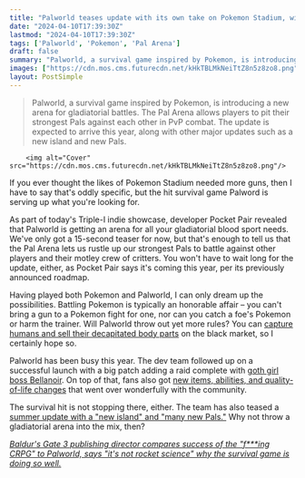 ```yaml
---
title: "Palworld teases update with its own take on Pokemon Stadium, with the small change that you bring guns to PvP with your Pals in gladiatorial blood sport"
date: "2024-04-10T17:39:30Z"
lastmod: "2024-04-10T17:39:30Z"
tags: ['Palworld', 'Pokemon', 'Pal Arena']
draft: false
summary: "Palworld, a survival game inspired by Pokemon, is introducing a new arena for gladiatorial battles. The Pal Arena allows players to pit their strongest Pals against each other in PvP combat. The update is expected to arrive this year, along with other major updates such as a new island and new Pals."
images: ["https://cdn.mos.cms.futurecdn.net/kHkTBLMkNeiTtZ8n5z8zo8.png"]
layout: PostSimple
---
```

> Palworld, a survival game inspired by Pokemon, is introducing a new arena for gladiatorial battles. The Pal Arena allows players to pit their strongest Pals against each other in PvP combat. The update is expected to arrive this year, along with other major updates such as a new island and new Pals.


        <img alt="Cover" src="https://cdn.mos.cms.futurecdn.net/kHkTBLMkNeiTtZ8n5z8zo8.png"/>
        
If you ever thought the likes of Pokemon Stadium needed more guns, then I have to say that's oddly specific, but the hit survival game Palword is serving up what you're looking for. 

As part of today's Triple-I indie showcase, developer Pocket Pair revealed that Palworld is getting an arena for all your gladiatorial blood sport needs. We've only got a 15-second teaser for now, but that's enough to tell us that the Pal Arena lets us rustle up our strongest Pals to battle against other players and their motley crew of critters. You won't have to wait long for the update, either, as Pocket Pair says it's coming this year, per its previously announced roadmap. 

Having played both Pokemon and Palworld, I can only dream up the possibilities. Battling Pokemon is typically an honorable affair – you can't bring a gun to a Pokemon fight for one, nor can you catch a foe's Pokemon or harm the trainer. Will Palworld throw out yet more rules? You can [capture humans and sell their decapitated body parts](https://www.gamesradar.com/palworld-isnt-just-pokemon-with-guns-you-can-also-capture-humans-and-sell-off-their-parts/) on the black market, so I certainly hope so.

Palworld has been busy this year. The dev team followed up on a successful launch with a big patch adding a raid complete with [goth girl boss Bellanoir](https://www.gamesradar.com/palworlds-first-raid-is-coming-soon-and-stars-a-big-bad-goth/). On top of that, fans also got [new items, abilities, and quality-of-life changes](https://www.gamesradar.com/palworld-patch-adds-slew-of-new-items-abilities-and-quality-of-life-changes-leading-to-amazing-praise-from-players-these-guys-keep-knocking-it-out-of-the-park/) that went over wonderfully with the community. 

The survival hit is not stopping there, either. The team has also teased a [summer update with a "new island" and "many new Pals."](https://www.gamesradar.com/alongside-a-widely-praised-new-palworld-patch-the-survival-game-devs-are-already-promising-a-summer-update-with-a-new-island-and-many-new-pals/) Why not throw a gladiatorial arena into the mix, then? 

[<em>Baldur's Gate 3 publishing director compares success of the "f***ing CRPG" to Palworld, says "it's not rocket science" why the survival game is doing so well.</em>](https://www.gamesradar.com/baldurs-gate-3-publishing-director-compares-success-of-the-fing-crpg-to-palworld-says-its-not-rocket-science-why-the-survival-game-is-doing-so-well/)
        